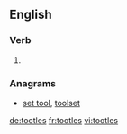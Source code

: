 
==English==

===Verb===
{{head|en|verb form}}

# {{en-third-person singular of|tootle}}

===Anagrams===
* [[set tool#English|set tool]], [[toolset#English|toolset]]

[[de:tootles]]
[[fr:tootles]]
[[vi:tootles]]